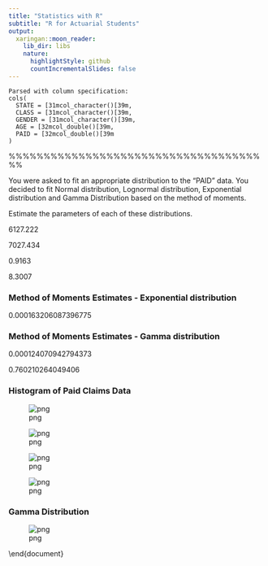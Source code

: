 ```yaml
---
title: "Statistics with R"
subtitle: "R for Actuarial Students"
output:
  xaringan::moon_reader:
    lib_dir: libs
    nature:
      highlightStyle: github
      countIncrementalSlides: false
---
```



\begin{framed} \begin{verbatim}
## AutoClaims

library(readr)
library(magrittr)

AutoClaims <- read_csv("AutoClaims.csv")


\end{verbatim}\end{framed}

    Parsed with column specification:
    cols(
      STATE = [31mcol_character()[39m,
      CLASS = [31mcol_character()[39m,
      GENDER = [31mcol_character()[39m,
      AGE = [32mcol_double()[39m,
      PAID = [32mcol_double()[39m
    )

%%%%%%%%%%%%%%%%%%%%%%%%%%%%%%%%%%%%%%
\newpage 

\subsection*{Exercise 5}

You were asked to fit an appropriate distribution to the “PAID” data. 
You decided to fit Normal distribution, Lognormal distribution, Exponential distribution and Gamma Distribution based on the method of moments.


Estimate the parameters of each of these distributions.



\begin{framed} \begin{verbatim}
sampleMean<-mean(AutoClaims$PAID)
sampleVariance<-var(AutoClaims$PAID)

#Method of Moments Estimates - Normal distribution

Normalmu <- sampleMean
Normalsigma <- sqrt(sampleVariance)


options(digits=4)

Normalmu %>% round(3)

Normalsigma %>% round(3)

\end{verbatim}\end{framed}


6127.222



7027.434


\subsection*{Method of Moments Estimates - Log Normal distribution}



\begin{framed} \begin{verbatim}
LNsigma<- sqrt(log(1+sampleVariance/sampleMean^2))
LNmu<-log(sampleMean)-LNsigma^2/2

LNsigma %>% round(4)

LNmu %>% round(4)


\end{verbatim}\end{framed}


0.9163



8.3007


### Method of Moments Estimates - Exponential distribution


\begin{framed} \begin{verbatim}
Exprate <- 1/sampleMean

Exprate


\end{verbatim}\end{framed}


0.000163206087396775


### Method of Moments Estimates - Gamma distribution


\begin{framed} \begin{verbatim}
GammaBeta<-sampleMean/sampleVariance
GammaAlpha<-GammaBeta*sampleMean

GammaBeta
GammaAlpha


\end{verbatim}\end{framed}


0.000124070942794373



0.760210264049406


### Histogram of Paid Claims Data


\begin{framed} \begin{verbatim}
hist(AutoClaims$PAID,breaks = 30,freq = FALSE)
\end{verbatim}\end{framed}


![png](output_10_0.png)



\begin{framed} \begin{verbatim}
#Superimposing a Normal distribution over the histogram
hist(AutoClaims$PAID,breaks = 30,freq = FALSE)

curve(dnorm(x,mean = Normalmu,sd = Normalsigma),
      from = min(AutoClaims$PAID), 
      to = max(AutoClaims$PAID), 
      add = TRUE, col= "red")

\end{verbatim}\end{framed}


![png](output_11_0.png)



\begin{framed} \begin{verbatim}
#Superimposing a Log Normal distribution over the histogram

hist(AutoClaims$PAID,breaks = 30,freq = FALSE)
curve(dlnorm(x,meanlog = LNmu,sdlog = LNsigma),
      from = min(AutoClaims$PAID), 
      to = max(AutoClaims$PAID), 
      add = TRUE, col= "green")

\end{verbatim}\end{framed}


![png](output_12_0.png)



\begin{framed} \begin{verbatim}
#Superimposing a Exponential distribution over the histogram

hist(AutoClaims$PAID,breaks = 30,freq = FALSE)

curve(dexp(x,rate = Exprate),
      from = min(AutoClaims$PAID), 
      to = max(AutoClaims$PAID), add = TRUE, col= "blue")



\end{verbatim}\end{framed}


![png](output_13_0.png)


### Gamma Distribution


\begin{framed} \begin{verbatim}
hist(AutoClaims$PAID,breaks = 30,freq = FALSE)

#Superimposing a Gamma distribution over the histogram
curve(dgamma(x,shape = GammaAlpha,rate = GammaBeta),
      from = min(AutoClaims$PAID), 
      to = max(AutoClaims$PAID), 
      add = TRUE, col= "brown")


\end{verbatim}\end{framed}


![png](output_15_0.png)



\begin{framed} 
\begin{verbatim}
hist(AutoClaims$PAID,breaks = 30,freq = FALSE)

#Superimposing a Gamma distribution over the histogram
curve(dgamma(x,shape = GammaAlpha,rate = GammaBeta),from = min(AutoClaims$PAID), t
o = max(AutoClaims$PAID), add = TRUE, col= "brown")


legend("topright",
       legend = c("Normal", "Lognormal", "Exponential", "Gamma"),
       lty = 1, 
       col = c("red","green","blue","brown"))

\end{verbatim}
\end{framed}
\end{document}
